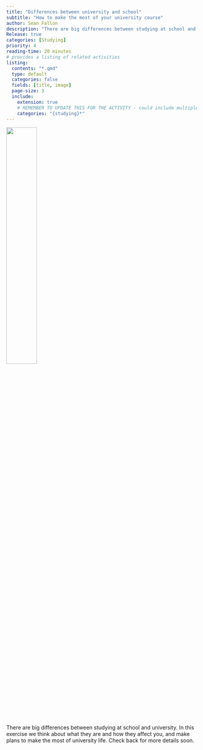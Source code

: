 ```yaml
---
title: "Differences between university and school"
subtitle: "How to make the most of your university course"
author: Sean Fallon
description: "There are big differences between studying at school and university. In this exercise we think about what they are and how they affect you, and make plans to make the most of university life."
Release: true
categories: [Studying]
priority: 4
reading-time: 20 minutes
# provides a listing of related activities
listing:
  contents: "*.qmd"
  type: default
  categories: false
  fields: [title, image]
  page-size: 3
  include:
    extension: true
    # REMEMBER TO UPDATE THIS FOR THE ACTIVITY - could include multiple categories
    categories: "{studying}*"
---
```


![](../images/DALL·E 2024-09-11 09.54.13 - unicomplex.webp){width=40%}

There are big differences between studying at school and university. In this exercise we think about what they are and how they affect you, and make plans to make the most of university life. Check back for more details soon.


<!--



# Overview

XXX

# Instructions

::: instruction
### XXX

XXX
:::

# Recording your work

XXXINSTRUCTION, and upload to Psybot as usual.

[Record your work here](https://psybot.llemma.net/add/){.submit-work .btn .btn-primary}

# Extension activities

If you found this task helpful or writing is something you struggle with, consider the following extension activities:

::: {#sample-listings}
:::



-->